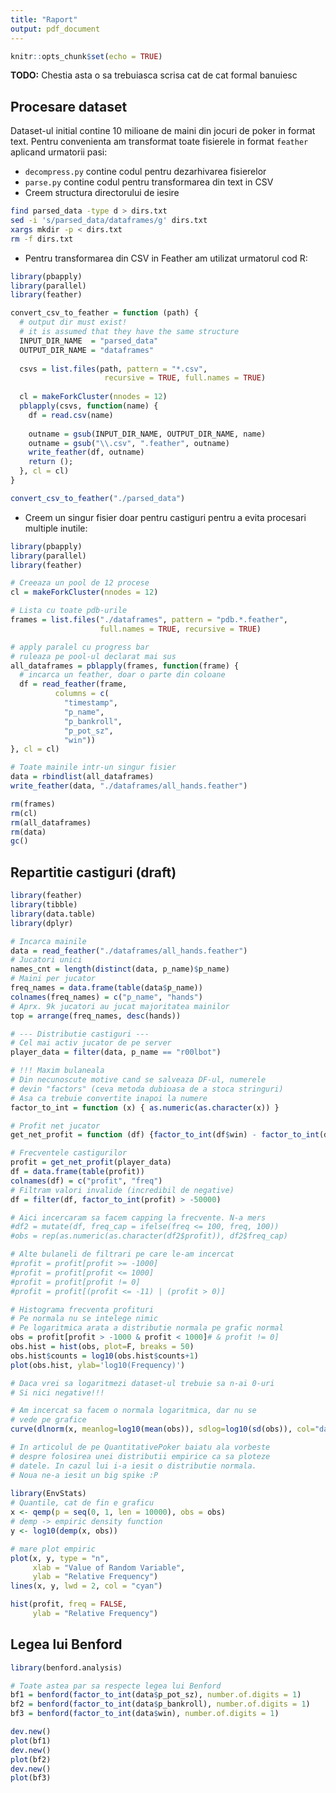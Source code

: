 ```yaml
---
title: "Raport"
output: pdf_document
---
```


```r
knitr::opts_chunk$set(echo = TRUE)
```

**TODO:** Chestia asta o sa trebuiasca scrisa cat de cat formal banuiesc

## Procesare dataset
Dataset-ul initial contine 10 milioane de maini din jocuri de poker in format text. Pentru convenienta am transformat toate fisierele in format `feather` aplicand urmatorii pasi:

* `decompress.py` contine codul pentru dezarhivarea fisierelor
* `parse.py` contine codul pentru transformarea din text in CSV
* Creem structura directorului de iesire
```bash
find parsed_data -type d > dirs.txt
sed -i 's/parsed_data/dataframes/g' dirs.txt
xargs mkdir -p < dirs.txt
rm -f dirs.txt
```
* Pentru transformarea din CSV in Feather am utilizat urmatorul cod R:
```r
library(pbapply)
library(parallel)
library(feather)

convert_csv_to_feather = function (path) {
  # output dir must exist!
  # it is assumed that they have the same structure
  INPUT_DIR_NAME  = "parsed_data"
  OUTPUT_DIR_NAME = "dataframes"
  
  csvs = list.files(path, pattern = "*.csv", 
                     recursive = TRUE, full.names = TRUE)
  
  cl = makeForkCluster(nnodes = 12)
  pblapply(csvs, function(name) {
    df = read.csv(name)
    
    outname = gsub(INPUT_DIR_NAME, OUTPUT_DIR_NAME, name)
    outname = gsub("\\.csv", ".feather", outname)
    write_feather(df, outname)
    return ();
  }, cl = cl)
}

convert_csv_to_feather("./parsed_data")
```

* Creem un singur fisier doar pentru castiguri pentru a evita procesari multiple inutile:
```r
library(pbapply)
library(parallel)
library(feather)

# Creeaza un pool de 12 procese
cl = makeForkCluster(nnodes = 12)

# Lista cu toate pdb-urile
frames = list.files("./dataframes", pattern = "pdb.*.feather",
                    full.names = TRUE, recursive = TRUE)

# apply paralel cu progress bar
# ruleaza pe pool-ul declarat mai sus
all_dataframes = pblapply(frames, function(frame) {
  # incarca un feather, doar o parte din coloane
  df = read_feather(frame, 
          columns = c(
            "timestamp", 
            "p_name", 
            "p_bankroll", 
            "p_pot_sz", 
            "win"))
}, cl = cl)

# Toate mainile intr-un singur fisier
data = rbindlist(all_dataframes)
write_feather(data, "./dataframes/all_hands.feather")

rm(frames)
rm(cl)
rm(all_dataframes)
rm(data)
gc()
```

## Repartitie castiguri (draft)

```r
library(feather)
library(tibble)
library(data.table)
library(dplyr)

# Incarca mainile
data = read_feather("./dataframes/all_hands.feather")
# Jucatori unici
names_cnt = length(distinct(data, p_name)$p_name)
# Maini per jucator
freq_names = data.frame(table(data$p_name))
colnames(freq_names) = c("p_name", "hands")
# Aprx. 9k jucatori au jucat majoritatea mainilor
top = arrange(freq_names, desc(hands))

# --- Distributie castiguri ---
# Cel mai activ jucator de pe server
player_data = filter(data, p_name == "r00lbot")

# !!! Maxim bulaneala
# Din necunoscute motive cand se salveaza DF-ul, numerele
# devin "factors" (ceva metoda dubioasa de a stoca stringuri)
# Asa ca trebuie convertite inapoi la numere
factor_to_int = function (x) { as.numeric(as.character(x)) }

# Profit net jucator
get_net_profit = function (df) {factor_to_int(df$win) - factor_to_int(df$p_pot_sz) } 

# Frecventele castigurilor
profit = get_net_profit(player_data)
df = data.frame(table(profit))
colnames(df) = c("profit", "freq")
# Filtram valori invalide (incredibil de negative)
df = filter(df, factor_to_int(profit) > -50000)

# Aici incercaram sa facem capping la frecvente. N-a mers
#df2 = mutate(df, freq_cap = ifelse(freq <= 100, freq, 100))
#obs = rep(as.numeric(as.character(df2$profit)), df2$freq_cap)

# Alte bulaneli de filtrari pe care le-am incercat
#profit = profit[profit >= -1000]
#profit = profit[profit <= 1000]
#profit = profit[profit != 0]
#profit = profit[(profit <= -11) | (profit > 0)]

# Histograma frecventa profituri
# Pe normala nu se intelege nimic
# Pe logaritmica arata a distributie normala pe grafic normal
obs = profit[profit > -1000 & profit < 1000]# & profit != 0]
obs.hist = hist(obs, plot=F, breaks = 50)
obs.hist$counts = log10(obs.hist$counts+1)
plot(obs.hist, ylab='log10(Frequency)')

# Daca vrei sa logaritmezi dataset-ul trebuie sa n-ai 0-uri
# Si nici negative!!!

# Am incercat sa facem o normala logaritmica, dar nu se
# vede pe grafice
curve(dlnorm(x, meanlog=log10(mean(obs)), sdlog=log10(sd(obs)), col="darkblue", lwd=2)

# In articolul de pe QuantitativePoker baiatu ala vorbeste
# despre folosirea unei distributii empirice ca sa ploteze
# datele. In cazul lui i-a iesit o distributie normala.
# Noua ne-a iesit un big spike :P
      
library(EnvStats)
# Quantile, cat de fin e graficu
x <- qemp(p = seq(0, 1, len = 10000), obs = obs)
# demp -> empiric density function
y <- log10(demp(x, obs))

# mare plot empiric
plot(x, y, type = "n", 
     xlab = "Value of Random Variable", 
     ylab = "Relative Frequency") 
lines(x, y, lwd = 2, col = "cyan") 

hist(profit, freq = FALSE,
     ylab = "Relative Frequency")
```

## Legea lui Benford

```r
library(benford.analysis)

# Toate astea par sa respecte legea lui Benford
bf1 = benford(factor_to_int(data$p_pot_sz), number.of.digits = 1)
bf2 = benford(factor_to_int(data$p_bankroll), number.of.digits = 1)
bf3 = benford(factor_to_int(data$win), number.of.digits = 1)

dev.new()
plot(bf1)
dev.new()
plot(bf2)
dev.new()
plot(bf3)
```